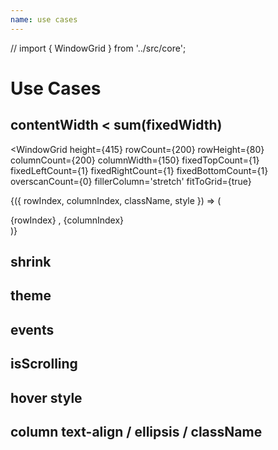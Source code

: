 ```yaml
---
name: use cases
---
```


// import { WindowGrid } from '../src/core';

# Use Cases

## contentWidth < sum(fixedWidth)
<WindowGrid
  height={415}
  rowCount={200}
  rowHeight={80}
  columnCount={200}
  columnWidth={150}
  fixedTopCount={1}
  fixedLeftCount={1}
  fixedRightCount={1}
  fixedBottomCount={1}
  overscanCount={0}
  fillerColumn='stretch'
  fitToGrid={true} 
>
{({ rowIndex, columnIndex, className, style }) => (
  <div className={className} style={style}>
    {rowIndex} , {columnIndex}
  </div>
)}
</WindowGrid>

## shrink

## theme

## events

## isScrolling

## hover style

## column text-align / ellipsis / className